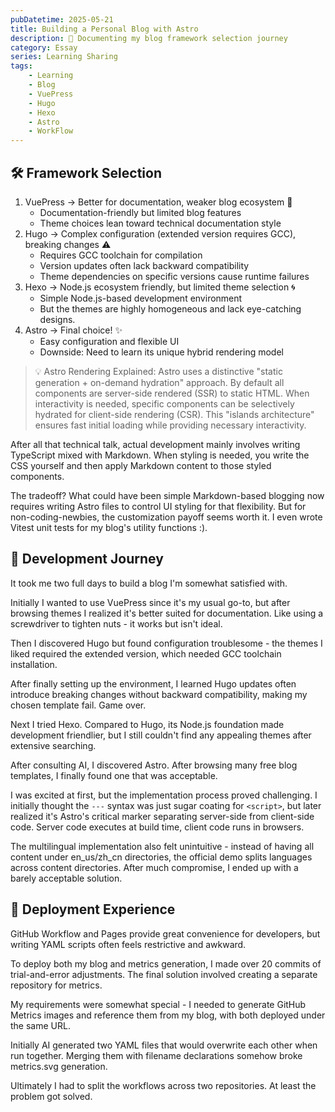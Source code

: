 ```yaml
---
pubDatetime: 2025-05-21
title: Building a Personal Blog with Astro
description: 🌟 Documenting my blog framework selection journey
category: Essay
series: Learning Sharing
tags:
    - Learning
    - Blog
    - VuePress
    - Hugo
    - Hexo
    - Astro
    - WorkFlow
---
```


## 🛠️ Framework Selection
1. VuePress → Better for documentation, weaker blog ecosystem 📄
    * Documentation-friendly but limited blog features
    * Theme choices lean toward technical documentation style
2. Hugo → Complex configuration (extended version requires GCC), breaking changes ⚠️
    * Requires GCC toolchain for compilation
    * Version updates often lack backward compatibility
    * Theme dependencies on specific versions cause runtime failures
3. Hexo → Node.js ecosystem friendly, but limited theme selection 🌀
    * Simple Node.js-based development environment
    * But the themes are highly homogeneous and lack eye-catching designs.
4. Astro → Final choice! ✨
    * Easy configuration and flexible UI
    * Downside: Need to learn its unique hybrid rendering model

> 💡 Astro Rendering Explained:
> Astro uses a distinctive "static generation + on-demand hydration" approach. By default all components are server-side rendered (SSR) to static HTML. When interactivity is needed, specific components can be selectively hydrated for client-side rendering (CSR). This "islands architecture" ensures fast initial loading while providing necessary interactivity.

After all that technical talk, actual development mainly involves writing TypeScript mixed with Markdown. When styling is needed, you write the CSS yourself and then apply Markdown content to those styled components.

The tradeoff? What could have been simple Markdown-based blogging now requires writing Astro files to control UI styling for that flexibility. But for non-coding-newbies, the customization payoff seems worth it. I even wrote Vitest unit tests for my blog's utility functions :).

## 🎢 Development Journey
It took me two full days to build a blog I'm somewhat satisfied with.

Initially I wanted to use VuePress since it's my usual go-to, but after browsing themes I realized it's better suited for documentation. Like using a screwdriver to tighten nuts - it works but isn't ideal.

Then I discovered Hugo but found configuration troublesome - the themes I liked required the extended version, which needed GCC toolchain installation.

After finally setting up the environment, I learned Hugo updates often introduce breaking changes without backward compatibility, making my chosen template fail. Game over.

Next I tried Hexo. Compared to Hugo, its Node.js foundation made development friendlier, but I still couldn't find any appealing themes after extensive searching.

After consulting AI, I discovered Astro. After browsing many free blog templates, I finally found one that was acceptable.

I was excited at first, but the implementation process proved challenging. I initially thought the `---` syntax was just sugar coating for `<script>`, but later realized it's Astro's critical marker separating server-side from client-side code. Server code executes at build time, client code runs in browsers.

The multilingual implementation also felt unintuitive - instead of having all content under en_us/zh_cn directories, the official demo splits languages across content directories. After much compromise, I ended up with a barely acceptable solution.

## 🚀 Deployment Experience

GitHub Workflow and Pages provide great convenience for developers, but writing YAML scripts often feels restrictive and awkward.

To deploy both my blog and metrics generation, I made over 20 commits of trial-and-error adjustments. The final solution involved creating a separate repository for metrics.

My requirements were somewhat special - I needed to generate GitHub Metrics images and reference them from my blog, with both deployed under the same URL.

Initially AI generated two YAML files that would overwrite each other when run together. Merging them with filename declarations somehow broke metrics.svg generation.

Ultimately I had to split the workflows across two repositories. At least the problem got solved.